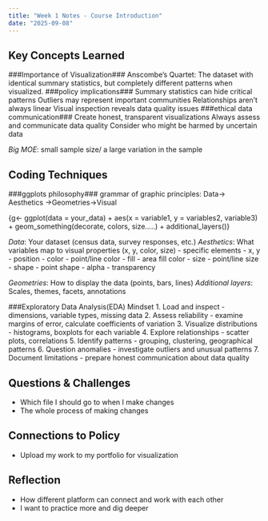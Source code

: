 ```yaml
---
title: "Week 1 Notes - Course Introduction"
date: "2025-09-08"
---
```


## Key Concepts Learned
###Importance of Visualization###
  Anscombe's Quartet: The dataset with identical summary statistics, but completely different patterns when visualized.
###policy implications### 
  Summary statistics can hide critical patterns
  Outliers may represent important communities
  Relationships aren’t always linear
  Visual inspection reveals data quality issues
###ethical data communication###
  Create honest, transparent visualizations
  Always assess and communicate data quality
  Consider who might be harmed by uncertain data
    
*Big MOE*: small sample size/ a large variation in the sample 

## Coding Techniques
###ggplots philosophy###
  grammar of graphic principles: Data-> Aesthetics ->Geometries->Visual
  
{g<- ggplot(data = your_data) + aes(x = variable1, y = variables2, variable3) + geom_something(decorate, colors, size.....) + additional_layers()}
  
  
  *Data*: Your dataset (census data, survey responses, etc.)
  *Aesthetics*: What variables map to visual          properties (x, y, color, size) - specific elements
  - x, y - position
  - color - point/line color
  - fill - area fill color
  - size - point/line size
  - shape - point shape
  - alpha - transparency
  
  *Geometries*: How to display the data (points, bars, lines)
*Additional layers*: Scales, themes, facets, annotations

###Exploratory Data Analysis(EDA) Mindset
1. Load and inspect - dimensions, variable types, missing data
2. Assess reliability - examine margins of error, calculate coefficients of variation
3. Visualize distributions - histograms, boxplots for each variable
4. Explore relationships - scatter plots, correlations
5. Identify patterns - grouping, clustering, geographical patterns
6. Question anomalies - investigate outliers and unusual patterns
7. Document limitations - prepare honest communication about data quality

###

## Questions & Challenges
- Which file I should go to when I make changes
- The whole process of making changes

## Connections to Policy
- Upload my work to my portfolio for visualization

## Reflection
- How different platform can connect and work with each other
- I want to practice more and dig deeper

